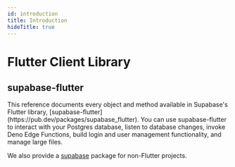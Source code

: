 ```yaml
---
id: introduction
title: Introduction
hideTitle: true
---
```


<div className="flex items-start gap-6 not-prose" id="introduction">
  <IconMenuFlutter width={35} height={35} />
  <div className="flex flex-col gap-2">
    <h1 className="text-3xl text-scale-1200 m-0">Flutter Client Library</h1>
    <h2 className="text-base font-mono text-scale-1100">supabase-flutter</h2>
  </div>
</div>

<div className="max-w-xl">
  This reference documents every object and method available in Supabase's Flutter library, [supabase-flutter](https://pub.dev/packages/supabase_flutter). You can use supabase-flutter to interact with your Postgres database, listen to database changes, invoke Deno Edge Functions, build login and user management functionality, and manage large files.
  
  We also provide a [supabase](https://pub.dev/packages/supabase) package for non-Flutter projects.
</div>
